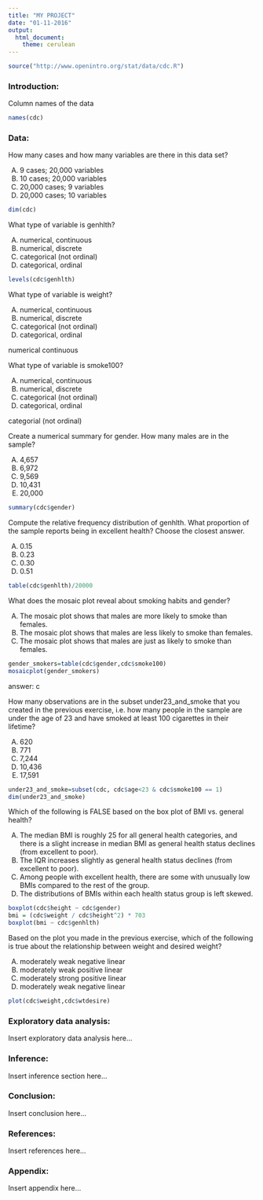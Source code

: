 ```yaml
---
title: "MY PROJECT"
date: "01-11-2016"
output:
  html_document:
    theme: cerulean
---
```


<!-- For more info on RMarkdown see http://rmarkdown.rstudio.com/ -->

<!-- Enter the code required to load your data in the space below. The data will be loaded but the line of code won't show up in your write up (echo=FALSE) in order to save space-->
```r
source("http://www.openintro.org/stat/data/cdc.R")
```

<!-- In the remainder of the document, add R code chunks as needed -->

### Introduction:

Column names of the data
```r
names(cdc)
```


### Data:

How many cases and how many variables are there in this data set? 

A) 9 cases; 20,000 variables 
B) 10 cases; 20,000 variables 
C) 20,000 cases; 9 variables 
D) 20,000 cases; 10 variables 

```r
dim(cdc)
```

What type of variable is genhlth? 

A) numerical, continuous 
B) numerical, discrete 
C) categorical (not ordinal) 
D) categorical, ordinal 

```r
levels(cdc$genhlth)
```

What type of variable is weight? 

A) numerical, continuous 
B) numerical, discrete 
C) categorical (not ordinal) 
D) categorical, ordinal 

numerical continuous

What type of variable is smoke100? 

A) numerical, continuous 
B) numerical, discrete 
C) categorical (not ordinal) 
D) categorical, ordinal 

categorial (not ordinal)

Create a numerical summary for gender. How many males are in the sample? 

A) 4,657 
B) 6,972 
C) 9,569 
D) 10,431 
E) 20,000 

```r
summary(cdc$gender)

```

Compute the relative frequency distribution of genhlth. What proportion of the sample reports being in excellent health? Choose the closest answer. 

A) 0.15 
B) 0.23 
C) 0.30 
D) 0.51 

```r
table(cdc$genhlth)/20000
```

What does the mosaic plot reveal about smoking habits and gender? 

A) The mosaic plot shows that males are more likely to smoke than females. 
B) The mosaic plot shows that males are less likely to smoke than females. 
C) The mosaic plot shows that males are just as likely to smoke than females. 

```r
gender_smokers=table(cdc$gender,cdc$smoke100)
mosaicplot(gender_smokers)
```
answer: c

How many observations are in the subset under23_and_smoke that you created in the previous exercise, i.e. how many people in the sample are under the age of 23 and have smoked at least 100 cigarettes in their lifetime?

A) 620
B) 771
C) 7,244
D) 10,436
E) 17,591

```r
under23_and_smoke=subset(cdc, cdc$age<23 & cdc$smoke100 == 1)
dim(under23_and_smoke)

```

Which of the following is FALSE based on the box plot of BMI vs. general health?

A) The median BMI is roughly 25 for all general health categories, and there is a slight increase in median BMI as general health status declines (from excellent to poor). 
B) The IQR increases slightly as general health status declines (from excellent to poor). 
C) Among people with excellent health, there are some with unusually low BMIs compared to the rest of the group. 
D) The distributions of BMIs within each health status group is left skewed.

```r
boxplot(cdc$height ~ cdc$gender)
bmi = (cdc$weight / cdc$height^2) * 703
boxplot(bmi ~ cdc$genhlth)
```

Based on the plot you made in the previous exercise, which of the following is true about the relationship between weight and desired weight? 

A) moderately weak negative linear 
B) moderately weak positive linear 
C) moderately strong positive linear 
D) moderately weak negative linear 

```r
plot(cdc$weight,cdc$wtdesire)
```




### Exploratory data analysis:

Insert exploratory data analysis here...

### Inference:

Insert inference section here...

### Conclusion:

Insert conclusion here...

### References:

Insert references here...

### Appendix:

Insert appendix here...